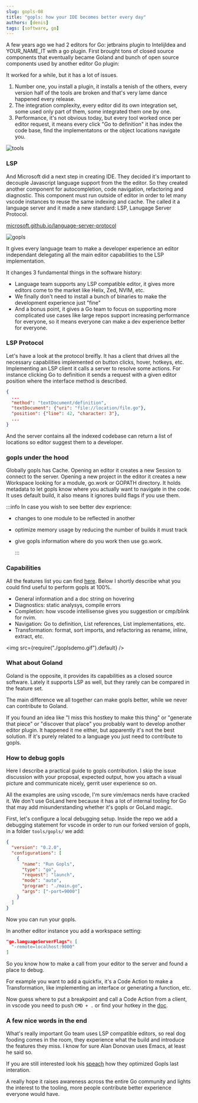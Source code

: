 ```yaml
---
slug: gopls-08
title: "gopls: how your IDE becomes better every day"
authors: [denis]
tags: [software, go]
---
```


A few years ago we had 2 editors for Go: jetbrains plugin to IntelijIdea and YOUR_NAME_IT with a go plugin.
First brought tons of closed source components that eventually became Goland and bunch of open source components used by another editor Go plugin:

It worked for a while, but it has a lot of issues.

1. Number one, you install a plugin, it installs a tenish of the others, every version half of the tools are broken and that's very lame dance happened every release.
2. The integration complexity, every editor did its own integration set, some used only part of them, some integrated them one by one.
3. Performance, it's not obvious today, but every tool worked once per editor request, it means every click "Go to definition" it has index the code base, find the implementatons or the object locations navigate you.

<!--truncate-->

![tools](./tools.png)

### LSP

And Microsoft did a next step in creating IDE.
They decided it's important to decouple Javascript language support from the the editor.
So they created another component for autocompletion, code navigation, refactoring and diagnostic.
This component must run outside of editor in order to let many vscode instances to reuse the same indexing and cache.
The called it a language server and it made a new standard: LSP, Lanugage Server Protocol.

[microsoft.github.io/language-server-protocol](https://microsoft.github.io/language-server-protocol/specifications/lsp/3.17/specification/)

![gopls](./gopls.png)

It gives every language team to make a developer experience an editor independant delegating all the main editor capabilities to the LSP implementation.

It changes 3 fundamental things in the software history:

- Language team supports any LSP compatible editor, it gives more editors come to the market like Helix, Zed, NVIM, etc.
- We finally don't need to install a bunch of binaries to make the development experience just "fine"
- And a bonus point, it gives a Go team to focus on supporting more complicated use cases like large repos support increasing performance for everyone, so it means everyone can make a dev experience better for everyone.

### LSP Protocol

Let's have a look at the protocol breifly.
It has a client that drives all the necessary capabilities implemented on button clicks, hover, hotkeys, etc.
Implementing an LSP client it calls a server to resolve some actions.
For instance clicking Go to definition it sends a request with a given editor position where the interface method is described.

```json
{
  ...
  "method": "textDocument/definition",
  "textDocument": {"uri": "file://location/file.go"},
  "position": {"line": 42, "character: 3"},
  ...
}
```

And the server contains all the indexed codebase can return a list of locations so editor suggest them to a developer.

### gopls under the hood

Globally gopls has Cache.
Opening an editor it creates a new Session to connect to the server.
Opening a new project in the editor it creates a new Workspace looking for a module, go.work or GOPATH directory.
It holds metadata to let gopls know where you actually want to navigate in the code.
It uses default build, it also means it ignores build flags if you use them.

:::info
In case you wish to see better dev exprience:

- changes to one module to be reflected in another
- optimize memory usage by reducing the number of builds it must track
- give gopls information where do you work
  then use go.work.

  :::

### Capabilities

All the features list you can find [here](https://github.com/golang/tools/blob/master/gopls/doc/features/README.md).
Below I shortly describe what you could find useful to perform gopls at 100%.

- General information and a doc string on hovering
- Diagnostics: static analysys, compile errors
- Completion: how vscode intellisense gives you suggestion or cmp/blink for nvim.
- Navigation: Go to definition, List references, List implementations, etc.
- Transformation: format, sort imports, and refactoring as rename, inline, extract, etc.

<img src={require("./goplsdemo.gif").default} />

### What about Goland

Goland is the opposite, it provides its capabilities as a closed source software. Lately it supports LSP as well, but they rarely can be compared in the feature set.

The main difference we all together can make gopls better, while we never can contribute to Goland.

If you found an idea like "I miss this hostkey to make this thing" or "generate that piece" or "discover that place" you probably want to develop another editor plugin.
It happened it me either, but apparently it's not the best solution.
If it's purely related to a language you just need to contribute to gopls.

### How to debug gopls

Here I describe a practical guide to gopls contribution.
I skip the issue discussion with your proposal, expected output, how you attach a visual picture and communicate nicely, gerrit user experience so on.

All the examples are using vscode, I'm sure vim/emacs nerds have cracked it.
We don't use GoLand here because it has a lot of internal tooling for Go that may add misunderstanding whether it's gopls or GoLand magic.

First, let's configure a local debugging setup.
Inside the repo we add a debugging statement for vscode in order to run our forked version of gopls, in a folder `tools/gopls/` we add:

```json
{
  "version": "0.2.0",
  "configurations": [
    {
      "name": "Run Gopls",
      "type": "go",
      "request": "launch",
      "mode": "auto",
      "program": "./main.go",
      "args": ["-port=9000"]
    }
  ]
}
```

Now you can run your gopls.

In another editor instance you add a workspace setting:

```json
"go.languageServerFlags": [
  "-remote=localhost:9000"
]
```

So you know how to make a call from your editor to the server and found a place to debug.

For example you want to add a quickfix, it's a Code Action to make a Transformation, like implementing an interface or generating a function, etc.

Now guess where to put a breakpoint and call a Code Action from a client, in vscode you need to push `CMD + .` or find your hotkey in the [doc](https://code.visualstudio.com/docs/editor/refactoring#_code-actions-quick-fixes-and-refactorings).

### A few nice words in the end

What's really important Go team uses LSP compatible editors, so real dog fooding comes in the room, they experience what the build and introduce the features they miss.
I know for sure Alan Donovan uses Emacs, at least he said so.

If you are still interested look his [speach](https://youtu.be/8EsaJC9cn4w) how they optimized Gopls last interation.

A really hope it raises awareness across the entire Go community and lights the interest to the tooling, more people contribute better experience everyone would have.
